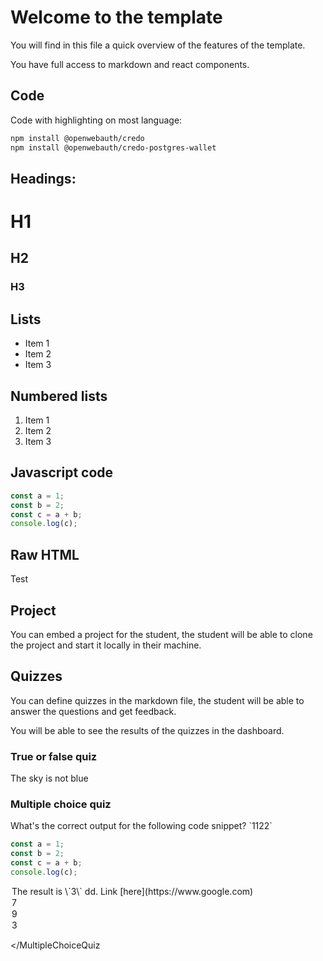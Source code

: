 # Welcome to the template

You will find in this file a quick overview of the features of the template.

You have full access to markdown and react components.

## Code

Code with highlighting on most language:

```bash
npm install @openwebauth/credo
npm install @openwebauth/credo-postgres-wallet
```



## Headings:


# H1
## H2
### H3


## Lists

- Item 1
- Item 2
- Item 3

## Numbered lists

1. Item 1
2. Item 2
3. Item 3


## Javascript code

```javascript
const a = 1;
const b = 2;
const c = a + b;
console.log(c);
```

## Raw HTML
<p>Test</p>

## Project 

You can embed a project for the student, the student will be able to clone the project and start it locally in their machine.

<Project id="get-started-with-bun" />

## Quizzes

You can define quizzes in the markdown file, the student will be able to answer the questions and get feedback.

You will be able to see the results of the quizzes in the dashboard.

### True or false quiz

<TrueOrFalseQuiz slug="q1" correctAnswer={false}>
  <Question>
    The sky is not blue
  </Question>
</TrueOrFalseQuiz>




### Multiple choice quiz

<MultipleChoiceQuiz slug="q2" correctAnswer={0}>
<Question> 
What's the correct output for the following code snippet? `1122`


```javascript
const a = 1;
const b = 2;
const c = a + b;
console.log(c);
```
</Question>

<Option>
The result is \`3\` dd. Link [here](https://www.google.com)
</Option>
<Option>7</Option>
<Option>9</Option>
<Option>3</Option>

</MultipleChoiceQuiz

